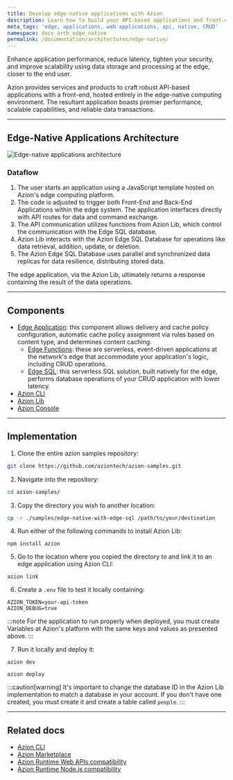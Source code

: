 ```yaml
---
title: Develop edge-native applications with Azion
description: Learn how to build your API-based applications and front-end entirely on the edge using edge-native computing.
meta_tags: 'edge, applications, web applications, api, native, CRUD'
namespace: docs_arch_edge_native
permalink: /documentation/architectures/edge-native/
---
```


Enhance application performance, reduce latency, tighten your security, and improve scalability using data storage and processing at the edge, closer to the end user.

Azion provides services and products to craft robust API-based applications with a front-end, hosted entirely in the edge-native computing environment. The resultant application boasts premier performance, scalable capabilities, and reliable data transactions.

---

## Edge-Native Applications Architecture

![Edge-native applications architecture](/assets/docs/images/uploads/edge-native-arch.png) 

### Dataflow

1. The user starts an application using a JavaScript template hosted on Azion's edge computing platform. 
2. The code is adjusted to trigger both Front-End and Back-End Applications within the edge system. The application interfaces directly with API routes for data and command exchange.
3. The API communication utilizes functions from Azion Lib, which control the communication with the Edge SQL database.
4. Azion Lib interacts with the Azion Edge SQL Database for operations like data retrieval, addition, update, or deletion.
5. The Azion Edge SQL Database uses parallel and synchronized data replicas for data resilience, distributing stored data.

The edge application, via the Azion Lib, ultimately returns a response containing the result of the data operations.

---

## Components

- [Edge Application](/en/documentation/products/build/edge-application/): this component allows delivery and cache policy configuration, automatic cache policy assignment via rules based on content type, and determines content caching.
    - [Edge Functions](/en/documentation/products/build/edge-application/edge-functions/): these are serverless, event-driven applications at the network's edge that accommodate your application's logic, including CRUD operations.
    - [Edge SQL](/en/documentation/products/store/edge-sql/): this serverless SQL solution, built natively for the edge, performs database operations of your CRUD application with lower latency.
- [Azion CLI](/en/documentation/products/azion-cli/overview/)
- [Azion Lib](https://github.com/aziontech/lib)
- [Azion Console](/en/documentation/products/guides/getting-to-know-azion-console/)


---

## Implementation

1. Clone the entire azion samples repository:

```bash
git clone https://github.com/aziontech/azion-samples.git
```

2. Navigate into the repository:

```bash
cd azion-samples/
```

3. Copy the directory you wish to another location:

```bash
cp -r ./samples/edge-native-with-edge-sql /path/to/your/destination
```

4. Run either of the following commands to install Azion Lib: 

```
npm install azion
```

5. Go to the location where you copied the directory to and link it to an edge application using Azion CLI:

```
azion link
```

6. Create a `.env` file to test it locally containing: 

```
AZION_TOKEN=your-api-token
AZION_DEBUG=true
```

:::note 
For the application to run properly when deployed, you must create Variables at Azion's platform with the same keys and values as presented above.
:::

7. Run it locally and deploy it: 

```
azion dev
```

```
azion deploy 
```

:::caution[warning] 
It's important to change the database ID in the Azion Lib implementation to match a database in your account. If you don't have one created, you must create it and create a table called `people`.
::: 

---

##  Related docs

- [Azion CLI](/en/documentation/products/azion-cli/overview/)
- [Azion Marketplace](/en/documentation/products/marketplace/)
- [Azion Runtime Web APIs compatibility](/en/documentation/products/devtools/azion-edge-runtime/frameworks-compatibility/)
- [Azion Runtime Node.js compatibility](/en/documentation/products/azion-edge-runtime/compatibility/node/)